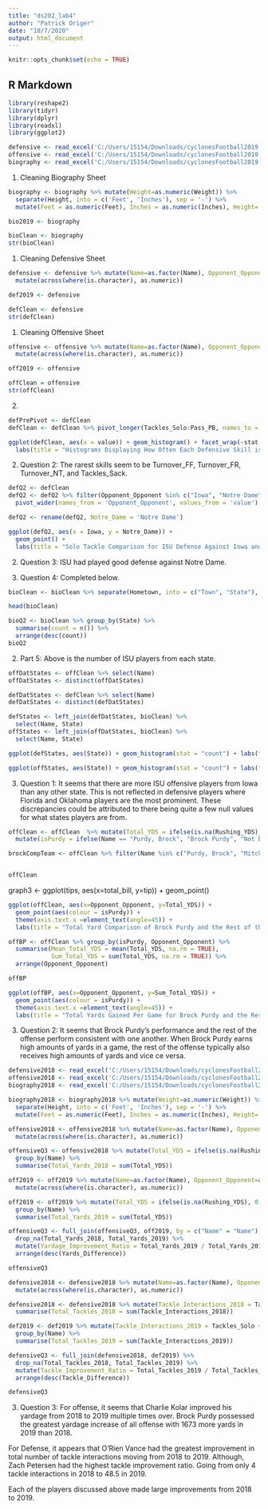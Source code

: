 ---
title: "ds202_lab4"
author: "Patrick Origer"
date: "10/7/2020"
output: html_document
---

```{r setup, include=FALSE}
knitr::opts_chunk$set(echo = TRUE)
```

## R Markdown

```{r}
library(reshape2)
library(tidyr)
library(dplyr)
library(readxl)
library(ggplot2)

defensive <- read_excel('C:/Users/15154/Downloads/cyclonesFootball2019.xlsx', sheet='Defensive')
offensive <- read_excel('C:/Users/15154/Downloads/cyclonesFootball2019.xlsx', sheet='Offensive')
biography <- read_excel('C:/Users/15154/Downloads/cyclonesFootball2019.xlsx', sheet='Biography')
```


1. Cleaning Biography Sheet
```{r}
biography <- biography %>% mutate(Weight=as.numeric(Weight)) %>%
  separate(Height, into = c('Feet', 'Inches'), sep = '-') %>%
  mutate(Feet = as.numeric(Feet), Inches = as.numeric(Inches), Height= Feet * 12 + Inches)

bio2019 <- biography

bioClean <- biography
str(bioClean)
```

1. Cleaning Defensive Sheet
```{r}
defensive <- defensive %>% mutate(Name=as.factor(Name), Opponent_Opponent=as.factor(Opponent_Opponent)) %>%
  mutate(across(where(is.character), as.numeric))

def2019 <- defensive

defClean <- defensive
str(defClean)
```

1. Cleaning Offensive Sheet
```{r}
offensive <- offensive %>% mutate(Name=as.factor(Name), Opponent_Opponent=as.factor(Opponent_Opponent)) %>%
  mutate(across(where(is.character), as.numeric))

off2019 <- offensive

offClean = offensive
str(offClean)
```

2.

```{r}
defPrePivot <- defClean
defClean <- defClean %>% pivot_longer(Tackles_Solo:Pass_PB, names_to = 'stat')
```

```{r}
ggplot(defClean, aes(x = value)) + geom_histogram() + facet_wrap(~stat, scales = 'free_y') +
  labs(title = "Histograms Displaying How Often Each Defensive Skill is Used", x = "Number of Defensive Statistics", y = "Number of Statistics Separated by the Game Played and Player")
```

2. Question 2: The rarest skills seem to be Turnover_FF, Turnover_FR, Turnover_NT, and Tackles_Sack.

```{r}
defQ2 <- defClean
defQ2 <- defQ2 %>% filter(Opponent_Opponent %in% c("Iowa", "Notre Dame"), stat == "Tackles_Solo") %>%
  pivot_wider(names_from = 'Opponent_Opponent', values_from = 'value')

defQ2 <- rename(defQ2, Notre_Dame = 'Notre Dame')

ggplot(defQ2, aes(x = Iowa, y = Notre_Dame)) + 
  geom_point() +
  labs(title = "Solo Tackle Comparison for ISU Defense Against Iowa and Notre Dame", y = "Notre Dame")
```
2. Question 3: ISU had played good defense against Notre Dame.

2. Question 4: Completed below.
```{r}
bioClean <- bioClean %>% separate(Hometown, into = c("Town", "State"), sep = ", ")

head(bioClean)
```

```{r}
bioQ2 <- bioClean %>% group_by(State) %>%
  summarise(count = n()) %>%
  arrange(desc(count))
bioQ2
```
2. Part 5: Above is the number of ISU players from each state.

```{r}
offDatStates <- offClean %>% select(Name)
offDatStates <- distinct(offDatStates)

defDatStates <- defClean %>% select(Name)
defDatStates <- distinct(defDatStates)

defStates <- left_join(defDatStates, bioClean) %>%
  select(Name, State)
offStates <- left_join(offDatStates, bioClean) %>%
  select(Name, State)
```


```{r}
ggplot(defStates, aes(State)) + geom_histogram(stat = "count") + labs(title = "Number of Offensive ISU Players From Each State", y = "Number of Players")
```
```{r}
ggplot(offStates, aes(State)) + geom_histogram(stat = "count") + labs(title = "Number of Defensive ISU Players From Each State", y = "Number of Players")
```
3. Question 1: It seems that there are more ISU offensive players from Iowa than any other state. This is not reflected in defensive players where Florida and Oklahoma players are the most prominent. These discrepancies could be attributed to there being quite a few null values for what states players are from.
```{r}
offClean <- offClean  %>% mutate(Total_YDS = ifelse(is.na(Rushing_YDS), 0, Rushing_YDS) + ifelse(is.na(Receiving_YDS), 0, Receiving_YDS) + ifelse(is.na(Passing_YDS), 0, Passing_YDS)) %>%
  mutate(isPurdy = ifelse(Name == "Purdy, Brock", "Brock Purdy", "Not Brock Purdy"))

brockCompTeam <- offClean %>% filter(Name %in% c("Purdy, Brock", "Mitchell, Re-al", "Jones, Deshaunte"))


offClean

```
graph3 <- ggplot(tips, aes(x=total_bill, y=tip)) + 
    geom_point()

```{r}
ggplot(offClean, aes(x=Opponent_Opponent, y=Total_YDS)) +
  geom_point(aes(colour = isPurdy)) +
  theme(axis.text.x =element_text(angle=45)) +
  labs(title = "Total Yard Comparison of Brock Purdy and the Rest of the Offense Per Game", x = "Opponent", y = "Total Yards")
```

```{r}
offBP <- offClean %>% group_by(isPurdy, Opponent_Opponent) %>%
  summarise(Mean_Total_YDS = mean(Total_YDS, na.rm = TRUE),
            Sum_Total_YDS = sum(Total_YDS, na.rm = TRUE)) %>%
  arrange(Opponent_Opponent)

offBP

```

```{r}
ggplot(offBP, aes(x=Opponent_Opponent, y=Sum_Total_YDS)) +
  geom_point(aes(colour = isPurdy)) +
  theme(axis.text.x =element_text(angle=45)) +
  labs(title = "Total Yards Gained Per Game for Brock Purdy and the Rest of Offense", x = "Opponent", y = "Summed Total Yards")
```
3. Question 2: It seems that Brock Purdy's performance and the rest of the offense perform consistent with one another. When Brock Purdy earns high amounts of yards in a game, the rest of the offense typically also receives high amounts of yards and vice ce versa.


```{r}
defensive2018 <- read_excel('C:/Users/15154/Downloads/cyclonesFootball2018.xlsx', sheet='Defensive')
offensive2018 <- read_excel('C:/Users/15154/Downloads/cyclonesFootball2018.xlsx', sheet='Offensive')
biography2018 <- read_excel('C:/Users/15154/Downloads/cyclonesFootball2018.xlsx', sheet='Biography')
```

```{r}
biography2018 <- biography2018 %>% mutate(Weight=as.numeric(Weight)) %>%
  separate(Height, into = c('Feet', 'Inches'), sep = '-') %>%
  mutate(Feet = as.numeric(Feet), Inches = as.numeric(Inches), Height= Feet * 12 + Inches)

offensive2018 <- offensive2018 %>% mutate(Name=as.factor(Name), Opponent_Opponent=as.factor(Opponent_Opponent)) %>%
  mutate(across(where(is.character), as.numeric))

offensiveQ3 <- offensive2018 %>% mutate(Total_YDS = ifelse(is.na(Rushing_YDS), 0, Rushing_YDS) + ifelse(is.na(Receiving_YDS), 0, Receiving_YDS) + ifelse(is.na(Passing_YDS), 0, Passing_YDS)) %>%
  group_by(Name) %>%
  summarise(Total_Yards_2018 = sum(Total_YDS))

off2019 <- off2019 %>% mutate(Name=as.factor(Name), Opponent_Opponent=as.factor(Opponent_Opponent)) %>%
  mutate(across(where(is.character), as.numeric))

off2019 <- off2019 %>% mutate(Total_YDS = ifelse(is.na(Rushing_YDS), 0, Rushing_YDS) + ifelse(is.na(Receiving_YDS), 0, Receiving_YDS) + ifelse(is.na(Passing_YDS), 0, Passing_YDS)) %>%
  group_by(Name) %>%
  summarise(Total_Yards_2019 = sum(Total_YDS))

offensiveQ3 <- full_join(offensiveQ3, off2019, by = c("Name" = "Name")) %>%
  drop_na(Total_Yards_2018, Total_Yards_2019) %>%
  mutate(Yardage_Improvement_Ratio = Total_Yards_2019 / Total_Yards_2018, Yards_Difference = Total_Yards_2019 - Total_Yards_2018) %>%
  arrange(desc(Yards_Difference))

offensiveQ3
```


```{r}
defensive2018 <- defensive2018 %>% mutate(Name=as.factor(Name), Opponent_Opponent=as.factor(Opponent_Opponent)) %>%
  mutate(across(where(is.character), as.numeric))

defensive2018 <- defensive2018 %>% mutate(Tackle_Interactions_2018 = Tackles_Solo + Tackles_ASST + Tackles_TFL + Tackles_Sack) %>% group_by(Name) %>%
  summarise(Total_Tackles_2018 = sum(Tackle_Interactions_2018))

def2019 <- def2019 %>% mutate(Tackle_Interactions_2019 = Tackles_Solo + Tackles_ASST + Tackles_TFL + Tackles_Sack) %>%
  group_by(Name) %>%
  summarise(Total_Tackles_2019 = sum(Tackle_Interactions_2019))

defensiveQ3 <- full_join(defensive2018, def2019) %>%
  drop_na(Total_Tackles_2018, Total_Tackles_2019) %>%
  mutate(Tackle_Improvement_Ratio = Total_Tackles_2019 / Total_Tackles_2018, Tackle_Difference = Total_Tackles_2019 - Total_Tackles_2018) %>%
  arrange(desc(Tackle_Difference))

defensiveQ3
```

3. Question 3: For offense, it seems that Charlie Kolar improved his yardage from 2018 to 2019 multiple times over. Brock Purdy possessed the greatest yardage increase of all offense with 1673 more yards in 2019 than 2018.

For Defense, it appears that O'Rien Vance had the greatest improvement in total number of tackle interactions moving from 2018 to 2019. Although, Zach Petersen had the highest tackle improvement ratio. Going from only 4 tackle interactions in 2018 to 48.5 in 2019. 

Each of the players discussed above made large improvements from 2018 to 2019.











